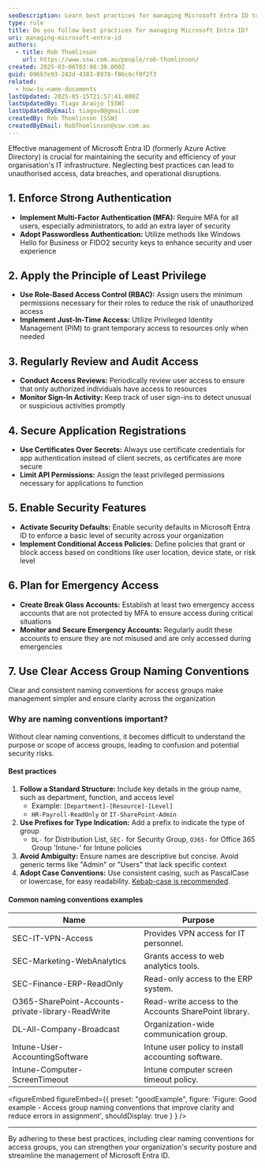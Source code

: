```yaml
---
seoDescription: Learn best practices for managing Microsoft Entra ID to enhance security and efficiency in your organization.
type: rule
title: Do you follow best practices for managing Microsoft Entra ID?
uri: managing-microsoft-entra-id
authors:
  - title: Rob Thomlinson
    url: https://www.ssw.com.au/people/rob-thomlinson/
created: 2025-03-06T03:08:30.000Z
guid: 096b7e93-242d-4383-8978-f86c6cf0f2f3
related:
  - how-to-name-documents
lastUpdated: 2025-05-15T21:57:41.000Z
lastUpdatedBy: Tiago Araújo [SSW]
lastUpdatedByEmail: tiagov8@gmail.com
createdBy: Rob Thomlinson [SSW]
createdByEmail: RobThomlinson@ssw.com.au
---
```


Effective management of Microsoft Entra ID (formerly Azure Active Directory) is crucial for maintaining the security and efficiency of your organisation's IT infrastructure. Neglecting best practices can lead to unauthorised access, data breaches, and operational disruptions. <!--endintro-->

## 1. Enforce Strong Authentication

* **Implement Multi-Factor Authentication (MFA):** Require MFA for all users, especially administrators, to add an extra layer of security
* **Adopt Passwordless Authentication:** Utilize methods like Windows Hello for Business or FIDO2 security keys to enhance security and user experience

## 2. Apply the Principle of Least Privilege

* **Use Role-Based Access Control (RBAC):** Assign users the minimum permissions necessary for their roles to reduce the risk of unauthorized access
* **Implement Just-In-Time Access:** Utilize Privileged Identity Management (PIM) to grant temporary access to resources only when needed

## 3. Regularly Review and Audit Access

* **Conduct Access Reviews:** Periodically review user access to ensure that only authorized individuals have access to resources
* **Monitor Sign-In Activity:** Keep track of user sign-ins to detect unusual or suspicious activities promptly

## 4. Secure Application Registrations

* **Use Certificates Over Secrets:** Always use certificate credentials for app authentication instead of client secrets, as certificates are more secure
* **Limit API Permissions:** Assign the least privileged permissions necessary for applications to function

## 5. Enable Security Features

* **Activate Security Defaults:** Enable security defaults in Microsoft Entra ID to enforce a basic level of security across your organization
* **Implement Conditional Access Policies:** Define policies that grant or block access based on conditions like user location, device state, or risk level

## 6. Plan for Emergency Access

* **Create Break Glass Accounts:** Establish at least two emergency access accounts that are not protected by MFA to ensure access during critical situations
* **Monitor and Secure Emergency Accounts:** Regularly audit these accounts to ensure they are not misused and are only accessed during emergencies

## 7. Use Clear Access Group Naming Conventions

Clear and consistent naming conventions for access groups make management simpler and ensure clarity across the organization

### Why are naming conventions important?

Without clear naming conventions, it becomes difficult to understand the purpose or scope of access groups, leading to confusion and potential security risks.

#### Best practices

1. **Follow a Standard Structure:** Include key details in the group name, such as department, function, and access level
   * Example: `[Department]-[Resource]-[Level]`
   * `HR-Payroll-ReadOnly` or `IT-SharePoint-Admin`
2. **Use Prefixes for Type Indication:** Add a prefix to indicate the type of group
   * `DL-` for Distribution List, `SEC-` for Security Group, `O365-` for Office 365 Group 'Intune-' for Intune policies
3. **Avoid Ambiguity:** Ensure names are descriptive but concise. Avoid generic terms like "Admin" or "Users" that lack specific context
4. **Adopt Case Conventions:** Use consistent casing, such as PascalCase or lowercase, for easy readability. [Kebab-case is recommended](/how-to-name-documents).

#### Common naming conventions examples

| **Name**                                           | **Purpose**                                           |
| -------------------------------------------------- | ----------------------------------------------------- |
| SEC-IT-VPN-Access                                  | Provides VPN access for IT personnel.                 |
| SEC-Marketing-WebAnalytics                         | Grants access to web analytics tools.                 |
| SEC-Finance-ERP-ReadOnly                           | Read-only access to the ERP system.                   |
| O365-SharePoint-Accounts-private-library-ReadWrite | Read-write access to the Accounts SharePoint library. |
| DL-All-Company-Broadcast                           | Organization-wide communication group.                |
| Intune-User-AccountingSoftware                     | Intune user policy to install accounting software.    |
| Intune-Computer-ScreenTimeout                      | Intune computer screen timeout policy.                |

<figureEmbed figureEmbed={{
  preset: "goodExample",
  figure: 'Figure: Good example - Access group naming conventions that improve clarity and reduce errors in assignment',
  shouldDisplay: true
} } />


---

By adhering to these best practices, including clear naming conventions for access groups, you can strengthen your organization's security posture and streamline the management of Microsoft Entra ID.
